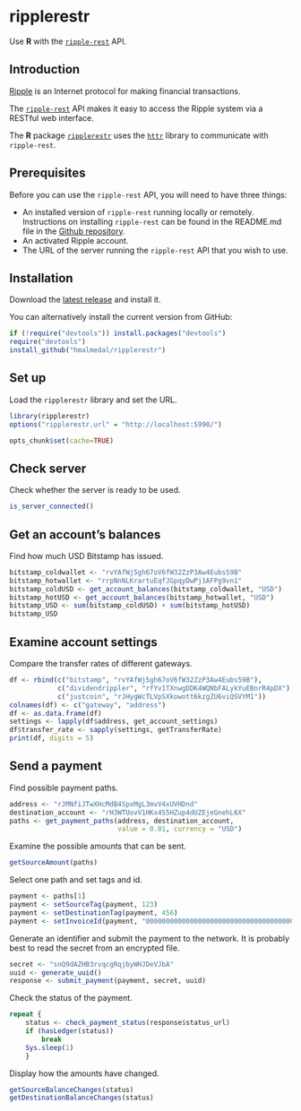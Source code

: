ripplerestr
===========

Use **R** with the [`ripple-rest`](https://dev.ripple.com/) API.

Introduction
------------

[Ripple](https://ripple.com/) is an Internet protocol for making financial transactions.

The [`ripple-rest`](https://dev.ripple.com/) API makes it easy to access the Ripple system via a RESTful web interface.

The **R** package [`ripplerestr`](https://github.com/hmalmedal/ripplerestr) uses the [`httr`](https://github.com/hadley/httr) library to communicate with `ripple-rest`.

Prerequisites
-------------

Before you can use the `ripple-rest` API, you will need to have three things:

 * An installed version of `ripple-rest` running locally or remotely. Instructions on installing `ripple-rest` can be found in the README.md file in the [Github repository](https://github.com/ripple/ripple-rest).
 * An activated Ripple account.
 * The URL of the server running the `ripple-rest` API that you wish to use.

Installation
------------

Download the [latest release](https://github.com/hmalmedal/ripplerestr/releases/latest) and install it.

You can alternatively install the current version from GitHub:

```r
if (!require("devtools")) install.packages("devtools")
require("devtools")
install_github("hmalmedal/ripplerestr")
```

Set up
------

Load the `ripplerestr` library and set the URL.

```r
library(ripplerestr)
options("ripplerestr.url" = "http://localhost:5990/")
```
```r
opts_chunk$set(cache=TRUE)
```

Check server
------------

Check whether the server is ready to be used.

```r
is_server_connected()
```

Get an account's balances
-------------------------

Find how much USD Bitstamp has issued.

```r
bitstamp_coldwallet <- "rvYAfWj5gh67oV6fW32ZzP3Aw4Eubs59B"
bitstamp_hotwallet <- "rrpNnNLKrartuEqfJGpqyDwPj1AFPg9vn1"
bitstamp_coldUSD <- get_account_balances(bitstamp_coldwallet, "USD")
bitstamp_hotUSD <- get_account_balances(bitstamp_hotwallet, "USD")
bitstamp_USD <- sum(bitstamp_coldUSD) + sum(bitstamp_hotUSD)
bitstamp_USD
```

Examine account settings
------------------------

Compare the transfer rates of different gateways.

```r
df <- rbind(c("bitstamp", "rvYAfWj5gh67oV6fW32ZzP3Aw4Eubs59B"),
            c("dividendrippler", "rfYv1TXnwgDDK4WQNbFALykYuEBnrR4pDX"),
            c("justcoin", "rJHygWcTLVpSXkowott6kzgZU6viQSVYM1"))
colnames(df) <- c("gateway", "address")
df <- as.data.frame(df)
settings <- lapply(df$address, get_account_settings)
df$transfer_rate <- sapply(settings, getTransferRate)
print(df, digits = 5)
```

Send a payment
--------------

Find possible payment paths.

```r
address <- "rJMNfiJTwXHcMdB4SpxMgL3mvV4xUVHDnd"
destination_account <- "rH3WTUovV1HKx4S5HZup4dUZEjeGnehL6X"
paths <- get_payment_paths(address, destination_account,
                           value = 0.01, currency = "USD")
```

Examine the possible amounts that can be sent.

```r
getSourceAmount(paths)
```

Select one path and set tags and id.

```r
payment <- paths[1]
payment <- setSourceTag(payment, 123)
payment <- setDestinationTag(payment, 456)
payment <- setInvoiceId(payment, "0000000000000000000000000000000000000000000000000000000000000000")
```

Generate an identifier and submit the payment to the network. It is probably best to read the secret from an encrypted file.

```r
secret <- "snQ9dAZHB3rvqcgRqjbyWHJDeVJbA"
uuid <- generate_uuid()
response <- submit_payment(payment, secret, uuid)
```

Check the status of the payment.

```r
repeat {
    status <- check_payment_status(response$status_url)
    if (hasLedger(status))
        break
    Sys.sleep(1)
    }
```

Display how the amounts have changed.

```r
getSourceBalanceChanges(status)
getDestinationBalanceChanges(status)
```

